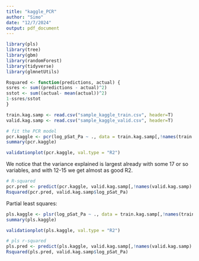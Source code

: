 ```yaml
---
title: "kaggle_PCR"
author: "Simo"
date: "12/7/2024"
output: pdf_document
---
```


```r
library(pls)
library(tree)
library(gbm)
library(randomForest)
library(tidyverse)
library(glmnetUtils)
```

```r
Rsquared <- function(predictions, actual) {
ssres <- sum((predictions - actual)^2)
sstot <- sum((actual- mean(actual))^2)
1-ssres/sstot
}
```


```r
train.kag.samp <- read.csv("sample_kaggle_train.csv", header=T)
valid.kag.samp <- read.csv("sample_kaggle_valid.csv", header=T)
```


```r
# fit the PCR model
pcr.kaggle <- pcr(log_pSat_Pa ~ ., data = train.kag.samp[,!names(train.kag.samp) %in% c("ID", "parentspecies")], scale=TRUE, validation="CV")
summary(pcr.kaggle)
```

```r
validationplot(pcr.kaggle, val.type = "R2")
```

We notice that the variance explained is largest already with some 17 or so variables, and with 12-15 we get almost as good R2.

```r
# R-squared
pcr.pred <- predict(pcr.kaggle, valid.kag.samp[,!names(valid.kag.samp) %in% c("ID", "parentspecies")], ncomp = 17)
Rsquared(pcr.pred, valid.kag.samp$log_pSat_Pa)
```

Partial least squares:

```r
pls.kaggle <- plsr(log_pSat_Pa ~ ., data = train.kag.samp[,!names(train.kag.samp) %in% c("ID", "parentspecies")], scale=TRUE, validation="CV")
summary(pls.kaggle)
```

```r
validationplot(pls.kaggle, val.type = "R2")
```

```r
# pls r-squared
pls.pred <- predict(pls.kaggle, valid.kag.samp[,!names(valid.kag.samp) %in% c("ID", "parentspecies")], ncomp = 24)
Rsquared(pls.pred, valid.kag.samp$log_pSat_Pa)
```







